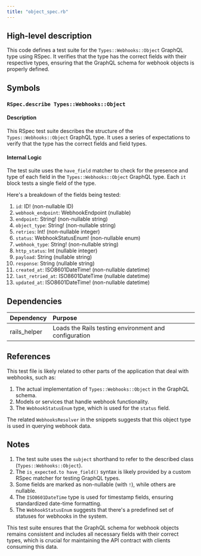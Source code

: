 ```yaml
---
title: "object_spec.rb"
---
```


## High-level description
This code defines a test suite for the `Types::Webhooks::Object` GraphQL type using RSpec. It verifies that the type has the correct fields with their respective types, ensuring that the GraphQL schema for webhook objects is properly defined.

## Symbols

### `RSpec.describe Types::Webhooks::Object`
#### Description
This RSpec test suite describes the structure of the `Types::Webhooks::Object` GraphQL type. It uses a series of expectations to verify that the type has the correct fields and field types.

#### Internal Logic
The test suite uses the `have_field` matcher to check for the presence and type of each field in the `Types::Webhooks::Object` GraphQL type. Each `it` block tests a single field of the type.

Here's a breakdown of the fields being tested:

1. `id`: ID! (non-nullable ID)
2. `webhook_endpoint`: WebhookEndpoint (nullable)
3. `endpoint`: String! (non-nullable string)
4. `object_type`: String! (non-nullable string)
5. `retries`: Int! (non-nullable integer)
6. `status`: WebhookStatusEnum! (non-nullable enum)
7. `webhook_type`: String! (non-nullable string)
8. `http_status`: Int (nullable integer)
9. `payload`: String (nullable string)
10. `response`: String (nullable string)
11. `created_at`: ISO8601DateTime! (non-nullable datetime)
12. `last_retried_at`: ISO8601DateTime (nullable datetime)
13. `updated_at`: ISO8601DateTime! (non-nullable datetime)

## Dependencies
| Dependency | Purpose |
|:-----------|:--------|
| rails_helper | Loads the Rails testing environment and configuration |

## References
This test file is likely related to other parts of the application that deal with webhooks, such as:

1. The actual implementation of `Types::Webhooks::Object` in the GraphQL schema.
2. Models or services that handle webhook functionality.
3. The `WebhookStatusEnum` type, which is used for the `status` field.

The related `WebhooksResolver` in the snippets suggests that this object type is used in querying webhook data.

## Notes
1. The test suite uses the `subject` shorthand to refer to the described class (`Types::Webhooks::Object`).
2. The `is_expected.to have_field()` syntax is likely provided by a custom RSpec matcher for testing GraphQL types.
3. Some fields are marked as non-nullable (with `!`), while others are nullable.
4. The `ISO8601DateTime` type is used for timestamp fields, ensuring standardized date-time formatting.
5. The `WebhookStatusEnum` suggests that there's a predefined set of statuses for webhooks in the system.

This test suite ensures that the GraphQL schema for webhook objects remains consistent and includes all necessary fields with their correct types, which is crucial for maintaining the API contract with clients consuming this data.